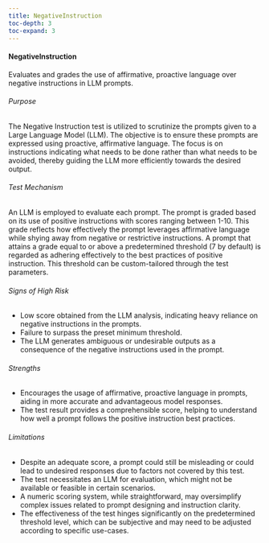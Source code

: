 ```yaml
---
title: NegativeInstruction
toc-depth: 3
toc-expand: 3
---
```







    
#### NegativeInstruction

Evaluates and grades the use of affirmative, proactive language over negative instructions in LLM prompts.

###### Purpose

The Negative Instruction test is utilized to scrutinize the prompts given to a Large Language Model (LLM). The
objective is to ensure these prompts are expressed using proactive, affirmative language. The focus is on
instructions indicating what needs to be done rather than what needs to be avoided, thereby guiding the LLM more
efficiently towards the desired output.

###### Test Mechanism

An LLM is employed to evaluate each prompt. The prompt is graded based on its use of positive instructions with
scores ranging between 1-10. This grade reflects how effectively the prompt leverages affirmative language while
shying away from negative or restrictive instructions. A prompt that attains a grade equal to or above a
predetermined threshold (7 by default) is regarded as adhering effectively to the best practices of positive
instruction. This threshold can be custom-tailored through the test parameters.

###### Signs of High Risk

- Low score obtained from the LLM analysis, indicating heavy reliance on negative instructions in the prompts.
- Failure to surpass the preset minimum threshold.
- The LLM generates ambiguous or undesirable outputs as a consequence of the negative instructions used in the
prompt.

###### Strengths

- Encourages the usage of affirmative, proactive language in prompts, aiding in more accurate and advantageous
model responses.
- The test result provides a comprehensible score, helping to understand how well a prompt follows the positive
instruction best practices.

###### Limitations

- Despite an adequate score, a prompt could still be misleading or could lead to undesired responses due to factors
not covered by this test.
- The test necessitates an LLM for evaluation, which might not be available or feasible in certain scenarios.
- A numeric scoring system, while straightforward, may oversimplify complex issues related to prompt designing and
instruction clarity.
- The effectiveness of the test hinges significantly on the predetermined threshold level, which can be subjective
and may need to be adjusted according to specific use-cases.




 